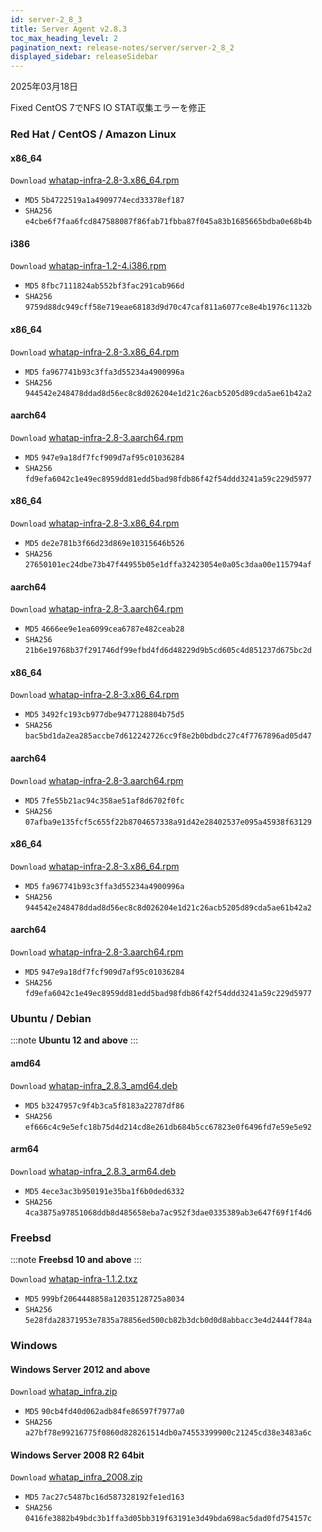 ```yaml
---
id: server-2_8_3
title: Server Agent v2.8.3
toc_max_heading_level: 2
pagination_next: release-notes/server/server-2_8_2
displayed_sidebar: releaseSidebar
---
```


2025年03月18日

<Status priority='0'>Fixed</Status> CentOS 7でNFS IO STAT収集エラーを修正

### Red Hat / CentOS / Amazon Linux

<Tabs>
<TabItem value="6Server6" label="6Server6 / 6" default>

#### x86_64

<code class='my'>Download</code> [whatap-infra-2.8-3.x86_64.rpm](https://repo.whatap.io/centos/6/x86_64/whatap-infra-2.8-3.x86_64.rpm)

- <code class='Beta'>MD5</code> `5b4722519a1a4909774ecd33378ef187`
- <code class='Beta'>SHA256</code> `e4cbe6f7faa6fcd847588087f86fab71fbba87f045a83b1685665bdba0e68b4b`

#### i386

<code class='my'>Download</code> [whatap-infra-1.2-4.i386.rpm](https://repo.whatap.io/centos/6/i386/whatap-infra-1.2-4.i386.rpm)

- <code class='Beta'>MD5</code> `8fbc7111824ab552bf3fac291cab966d`
- <code class='Beta'>SHA256</code> `9759d88dc949cff58e719eae68183d9d70c47caf811a6077ce8e4b1976c1132b`
  </TabItem>
  <TabItem value="7Server7" label="7Server7 / 7" default>

#### x86_64

<code class='my'>Download</code> [whatap-infra-2.8-3.x86_64.rpm](https://repo.whatap.io/centos/7/x86_64/whatap-infra-2.8-3.x86_64.rpm)

- <code class='Beta'>MD5</code> `fa967741b93c3ffa3d55234a4900996a`
- <code class='Beta'>SHA256</code> `944542e248478ddad8d56ec8c8d026204e1d21c26acb5205d89cda5ae61b42a2`

#### aarch64

<code class='my'>Download</code> [whatap-infra-2.8-3.aarch64.rpm](https://repo.whatap.io/centos/7/aarch64/whatap-infra-2.8-3.aarch64.rpm)

- <code class='Beta'>MD5</code> `947e9a18df7fcf909d7af95c01036284`
- <code class='Beta'>SHA256</code> `fd9efa6042c1e49ec8959dd81edd5bad98fdb86f42f54ddd3241a59c229d5977`
  </TabItem>
  <TabItem value="8Server8" label="8Server8 / 8" default>

#### x86_64

<code class='my'>Download</code> [whatap-infra-2.8-3.x86_64.rpm](https://repo.whatap.io/centos/8/x86_64/whatap-infra-2.8-3.x86_64.rpm)

- <code class='Beta'>MD5</code> `de2e781b3f66d23d869e10315646b526`
- <code class='Beta'>SHA256</code> `27650101ec24dbe73b47f44955b05e1dffa32423054e0a05c3daa00e115794af`

#### aarch64

<code class='my'>Download</code> [whatap-infra-2.8-3.aarch64.rpm](https://repo.whatap.io/centos/8/aarch64/whatap-infra-2.8-3.aarch64.rpm)

- <code class='Beta'>MD5</code> `4666ee9e1ea6099cea6787e482ceab28`
- <code class='Beta'>SHA256</code> `21b6e19768b37f291746df99efbd4fd6d48229d9b5cd605c4d851237d675bc2d`
  </TabItem>
  <TabItem value="9Server9" label="9Server9 / 9" default>

#### x86_64

<code class='my'>Download</code> [whatap-infra-2.8-3.x86_64.rpm](https://repo.whatap.io/centos/9/x86_64/whatap-infra-2.8-3.x86_64.rpm)

- <code class='Beta'>MD5</code> `3492fc193cb977dbe9477128804b75d5`
- <code class='Beta'>SHA256</code> `bac5bd1da2ea285accbe7d612242726cc9f8e2b0bdbdc27c4f7767896ad05d47`

#### aarch64

<code class='my'>Download</code> [whatap-infra-2.8-3.aarch64.rpm](https://repo.whatap.io/centos/9/aarch64/whatap-infra-2.8-3.aarch64.rpm)

- <code class='Beta'>MD5</code> `7fe55b21ac94c358ae51af8d6702f0fc`
- <code class='Beta'>SHA256</code> `07afba9e135fcf5c655f22b8704657338a91d42e28402537e095a45938f63129`
  </TabItem>
  <TabItem value="amazonlinux2" label="amazonlinux2" default>

#### x86_64

<code class='my'>Download</code> [whatap-infra-2.8-3.x86_64.rpm](https://repo.whatap.io/centos/latest/x86_64/whatap-infra-2.8-3.x86_64.rpm)

- <code class='Beta'>MD5</code> `fa967741b93c3ffa3d55234a4900996a`
- <code class='Beta'>SHA256</code> `944542e248478ddad8d56ec8c8d026204e1d21c26acb5205d89cda5ae61b42a2`

#### aarch64

<code class='my'>Download</code> [whatap-infra-2.8-3.aarch64.rpm](https://repo.whatap.io/centos/latest/aarch64/whatap-infra-2.8-3.aarch64.rpm)

- <code class='Beta'>MD5</code> `947e9a18df7fcf909d7af95c01036284`
- <code class='Beta'>SHA256</code> `fd9efa6042c1e49ec8959dd81edd5bad98fdb86f42f54ddd3241a59c229d5977`
  </TabItem>

</Tabs>

### Ubuntu / Debian

:::note
**Ubuntu 12 and above**
:::

#### amd64

<code class='my'>Download</code> [whatap-infra_2.8.3_amd64.deb](https://repo.whatap.io/debian/unstable/whatap-infra_2.8.3_amd64.deb)

- <code class='Beta'>MD5</code> `b3247957c9f4b3ca5f8183a22787df86`
- <code class='Beta'>SHA256</code> `ef666c4c9e5efc18b75d4d214cd8e261db684b5cc67823e0f6496fd7e59e5e92`

#### arm64

<code class='my'>Download</code> [whatap-infra_2.8.3_arm64.deb](https://repo.whatap.io/debian/unstable/whatap-infra_2.8.3_arm64.deb)

- <code class='Beta'>MD5</code> `4ece3ac3b950191e35ba1f6b0ded6332`
- <code class='Beta'>SHA256</code> `4ca3875a97851068ddb8d485658eba7ac952f3dae0335389ab3e647f69f1f4d6`

### Freebsd

:::note
**Freebsd 10 and above**
:::

<code class='my'>Download</code> [whatap-infra-1.1.2.txz](https://repo.whatap.io/freebsd/10/whatap-infra-1.1.2.txz)

- <code class='Beta'>MD5</code> `999bf2064448858a12035128725a8034`
- <code class='Beta'>SHA256</code> `5e28fda28371953e7835a78856ed500cb82b3dcb0d0d8abbacc3e4d2444f784a`

### Windows

#### Windows Server 2012 and above

<code class='my'>Download</code> [whatap_infra.zip](https://repo.whatap.io/windows/whatap_infra.zip)

- <code class='Beta'>MD5</code> `90cb4fd40d062adb84fe86597f7977a0`
- <code class='Beta'>SHA256</code> `a27bf78e99216775f0860d828261514db0a74553399900c21245cd38e3483a6c`

#### Windows Server 2008 R2 64bit

<code class='my'>Download</code> [whatap_infra_2008.zip](https://repo.whatap.io/windows/whatap_infra_2008.zip)

- <code class='Beta'>MD5</code> `7ac27c5487bc16d587328192fe1ed163`
- <code class='Beta'>SHA256</code> `0416fe3882b49bdc3b1ffa3d05bb319f63191e3d49bda698ac5dad0fd754157c`
